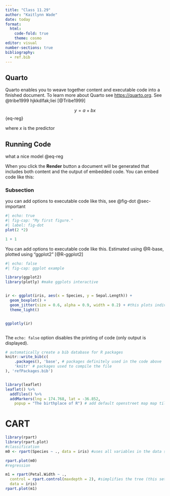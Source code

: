 ```yaml
---
title: "Class 11.29"
author: "Kaitlynn Wade"
date: today
format:
  html:
    code-fold: true
    theme: cosmo
editor: visual
number-sections: true
bibliography: 
  - ref.bib
---
```


## Quarto

Quarto enables you to weave together content and executable code into a finished document. To learn more about Quarto see <https://quarto.org>. See @tribe1999 hjkkdlfak;liei [@Tribe1999]

$$
y = a + bx
$${eq-reg}

where $x$ is the predictor

## Running Code

what a nice model @eq-reg

When you click the **Render** button a document will be generated that includes both content and the output of embedded code. You can embed code like this:

### Subsection  {#sec-important}

you can add options to executable code like this, see @fig-dot @sec-important

```r
#| echo: true
#| fig-cap: "My first figure."
#| label: fig-dot
plot(2 *2)
```

```r
1 + 1
```

You can add options to executable code like this. Estimated using @R-base, plotted using "ggplot2" [@R-ggplot2]

```r
#| echo: false
#| fig-cap: ggplot example

library(ggplot2)
library(plotly) #make ggplots interactive


ir <- ggplot(iris, aes(x = Species, y = Sepal.Length)) +
  geom_boxplot() +
  geom_jitter(size = 0.6, alpha = 0.9, width = 0.2) + #this plots individual points
  theme_light()


ggplotly(ir)



```

The `echo: false` option disables the printing of code (only output is displayed).

```r
# automatically create a bib database for R packages
knitr::write_bib(c(
    .packages(), 'base', # packages definitely used in the code above
    'knitr' # packages used to compile the file
), 'refPackages.bib')


library(leaflet)
leaflet() %>%
  addTiles() %>%
  addMarkers(lng = 174.768, lat = -36.852, 
    popup = "The birthplace of R") # add default openstreet map map tiles
```

# CART

```r
library(rpart)
library(rpart.plot)
#classification
m0 <- rpart(Species ~ ., data = iris) #uses all variables in the data set

rpart.plot(m0)
#regression

m1 = rpart(Petal.Width ~ .,
  control = rpart.control(maxdepth = 2), #simplifies the tree (this setting was used in the paper for hw)
  data = iris)
rpart.plot(m1)



```
